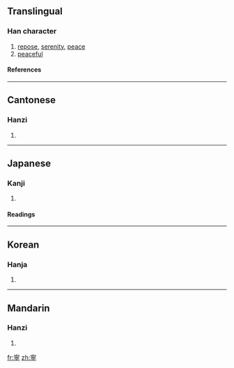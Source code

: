 {{see|宁}}

==Translingual==
===Han character===
{{Han char|rn=40|rad=宀|as=11|sn=14|four=3020<sub>1</sub>|canj=十心月弓 (JPBN)}}
# [[repose]], [[serenity]], [[peace]]
# [[peaceful]]
====References====
{{Han ref|kx=0291.080|dkj=07296|dj=0577.020|hdz=20949.050|uh=5BE7|ud=23527|bh=B9E7|bd=47591}}

----
==Cantonese==
===Hanzi===
{{yue-hanzi|jyut=|y=ning4}}
# {{defn|Cantonese}}

----
==Japanese==
===Kanji===
{{ja-kanji|grade=c|rs=宀11}}
# {{defn|Japanese}} 
====Readings====
{{ja-readings|on=[[ねい]] (nei), [[にょう]] (nyō)|kun=[[やすい]] (yasui), [[むしろ]] (mushiro), [[なんぞ]] (nanzo)}}

----
==Korean==
===Hanja===
{{ko-hanja|hangeul=녕|eumhun=편안할|rv=nyeong|mr=nyŏng}}
# {{defn|Korean}}

----
==Mandarin==
===Hanzi===
{{cmn-hanzi|sim=宁|pin=[[zhù]] (zhu4), [[níng]] (ning2), [[nìng]] (ning4) |wg=chu<sup>4</sup>}}
# {{defn|Mandarin}}

[[fr:寧]]
[[zh:寧]]